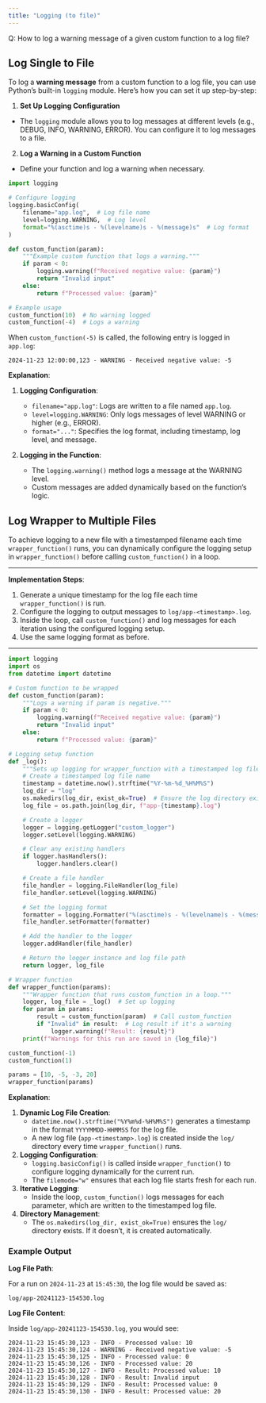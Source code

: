 ```yaml
---
title: "Logging (to file)"
---
```


::: {.callout-note appearance="minimal"}
Q: How to log a warning message of a given custom function to a log file?
:::

## Log Single to File

To log a **warning message** from a custom function to a log file, you can use Python's built-in `logging` module. Here's how you can set it up step-by-step:

1. **Set Up Logging Configuration**
- The `logging` module allows you to log messages at different levels (e.g., DEBUG, INFO, WARNING, ERROR). You can configure it to log messages to a file.

2. **Log a Warning in a Custom Function**
- Define your function and log a warning when necessary.


```python
import logging

# Configure logging
logging.basicConfig(
    filename="app.log",  # Log file name
    level=logging.WARNING,  # Log level
    format="%(asctime)s - %(levelname)s - %(message)s"  # Log format
)

def custom_function(param):
    """Example custom function that logs a warning."""
    if param < 0:
        logging.warning(f"Received negative value: {param}")
        return "Invalid input"
    else:
        return f"Processed value: {param}"

# Example usage
custom_function(10)  # No warning logged
custom_function(-4)  # Logs a warning
```


When `custom_function(-5)` is called, the following entry is logged in `app.log`:

```
2024-11-23 12:00:00,123 - WARNING - Received negative value: -5
```

**Explanation**:

1. **Logging Configuration**:
   
   - `filename="app.log"`: Logs are written to a file named `app.log`.
   - `level=logging.WARNING`: Only logs messages of level WARNING or higher (e.g., ERROR).
   - `format="..."`: Specifies the log format, including timestamp, log level, and message.

2. **Logging in the Function**:
   
   - The `logging.warning()` method logs a message at the WARNING level.
   - Custom messages are added dynamically based on the function's logic.

## Log Wrapper to Multiple Files


To achieve logging to a new file with a timestamped filename each time `wrapper_function()` runs, you can dynamically configure the logging setup in `wrapper_function()` before calling `custom_function()` in a loop.

---

**Implementation Steps**:

1. Generate a unique timestamp for the log file each time `wrapper_function()` is run.
2. Configure the logging to output messages to `log/app-<timestamp>.log`.
3. Inside the loop, call `custom_function()` and log messages for each iteration using the configured logging setup.
4. Use the same logging format as before.

---

```python
import logging
import os
from datetime import datetime

# Custom function to be wrapped
def custom_function(param):
    """Logs a warning if param is negative."""
    if param < 0:
        logging.warning(f"Received negative value: {param}")
        return "Invalid input"
    else:
        return f"Processed value: {param}"

# Logging setup function
def _log():
    """Sets up logging for wrapper_function with a timestamped log file."""
    # Create a timestamped log file name
    timestamp = datetime.now().strftime("%Y-%m-%d_%H%M%S")
    log_dir = "log"
    os.makedirs(log_dir, exist_ok=True)  # Ensure the log directory exists
    log_file = os.path.join(log_dir, f"app-{timestamp}.log")

    # Create a logger
    logger = logging.getLogger("custom_logger")
    logger.setLevel(logging.WARNING)

    # Clear any existing handlers
    if logger.hasHandlers():
        logger.handlers.clear()

    # Create a file handler
    file_handler = logging.FileHandler(log_file)
    file_handler.setLevel(logging.WARNING)

    # Set the logging format
    formatter = logging.Formatter("%(asctime)s - %(levelname)s - %(message)s")
    file_handler.setFormatter(formatter)

    # Add the handler to the logger
    logger.addHandler(file_handler)

    # Return the logger instance and log file path
    return logger, log_file

# Wrapper function
def wrapper_function(params):
    """Wrapper function that runs custom_function in a loop."""
    logger, log_file = _log()  # Set up logging
    for param in params:
        result = custom_function(param)  # Call custom_function
        if "Invalid" in result:  # Log result if it's a warning
            logger.warning(f"Result: {result}")
    print(f"Warnings for this run are saved in {log_file}")
```


```python
custom_function(-1)
custom_function(1)
```


```python
params = [10, -5, -3, 20]
wrapper_function(params)
```

**Explanation**:

1. **Dynamic Log File Creation**:
   - `datetime.now().strftime("%Y%m%d-%H%M%S")` generates a timestamp in the format `YYYYMMDD-HHMMSS` for the log file.
   - A new log file (`app-<timestamp>.log`) is created inside the `log/` directory every time `wrapper_function()` runs.

2. **Logging Configuration**:
   - `logging.basicConfig()` is called inside `wrapper_function()` to configure logging dynamically for the current run.
   - The `filemode="w"` ensures that each log file starts fresh for each run.

3. **Iterative Logging**:
   - Inside the loop, `custom_function()` logs messages for each parameter, which are written to the timestamped log file.

4. **Directory Management**:
   - The `os.makedirs(log_dir, exist_ok=True)` ensures the `log/` directory exists. If it doesn’t, it is created automatically.



### Example Output

**Log File Path**:

For a run on `2024-11-23` at `15:45:30`, the log file would be saved as:
```
log/app-20241123-154530.log
```

**Log File Content**:

Inside `log/app-20241123-154530.log`, you would see:
```
2024-11-23 15:45:30,123 - INFO - Processed value: 10
2024-11-23 15:45:30,124 - WARNING - Received negative value: -5
2024-11-23 15:45:30,125 - INFO - Processed value: 0
2024-11-23 15:45:30,126 - INFO - Processed value: 20
2024-11-23 15:45:30,127 - INFO - Result: Processed value: 10
2024-11-23 15:45:30,128 - INFO - Result: Invalid input
2024-11-23 15:45:30,129 - INFO - Result: Processed value: 0
2024-11-23 15:45:30,130 - INFO - Result: Processed value: 20
```